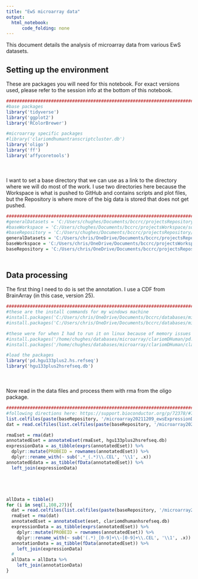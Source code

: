 ```yaml
---
title: "EwS microarray data"
output:
  html_notebook:
      code_folding: none
---
```


This document details the analysis of microarray data from various EwS datasets.

## Setting up the environment

These are packages you will need for this notebook. For exact versions used, please refer to the session info at the bottom of this notebook.

```r
##########################################################################################
#base packages
library('tidyverse')
library('ggplot2')
library('RColorBrewer')

#microarray specific packages
#library('clariomdhumantranscriptcluster.db')
library('oligo')
library('ff')
library('affycoretools')
```

<div style="margin-bottom:50px;"></div>

I want to set a base directory that we can use as a link to the directory where we will do most of the work. I use two directories here because the Workspace is what is pushed to GitHub and contains scripts and plot files, but the Repository is where more of the big data is stored that does not get pushed.

```r
##########################################################################################
#generalDatasets = 'C:/Users/chughes/Documents/bccrc/projectsRepository/generalDatasets'
#baseWorkspace = 'C:/Users/chughes/Documents/bccrc/projectsWorkspace/sorensenLab/relatedToDlg2'
#baseRepository = 'C:/Users/chughes/Documents/bccrc/projectsRepository/sorensenLab/relatedToDlg2'
generalDatasets = 'C:/Users/chris/OneDrive/Documents/bccrc/projectsRepository/generalDatasets'
baseWorkspace = 'C:/Users/chris/OneDrive/Documents/bccrc/projectsWorkspace/sorensenLab/relatedToDlg2'
baseRepository = 'C:/Users/chris/OneDrive/Documents/bccrc/projectsRepository/sorensenLab/relatedToDlg2'
```

<div style="margin-bottom:50px;"></div>

## Data processing

The first thing I need to do is set the annotation. I use a CDF from BrainArray (in this case, version 25). 

```r
##########################################################################################
#these are the install commands for my windows machine
#install.packages('C:/Users/chris/OneDrive/Documents/bccrc/databases/microarrays/hgu133plus2/pd.hgu133plus2.hs.refseq_25.0.0.tar.gz', repos = NULL, type = 'source')
#install.packages('C:/Users/chris/OneDrive/Documents/bccrc/databases/microarrays/hgu133plus2/hgu133plus2hsrefseq.db_25.0.0.tar.gz', repos = NULL, type = 'source')

#these were for when I had to run it on linux because of memory issues
#install.packages('/home/chughes/databases/microarray/clariomDHuman/pd.clariomdhuman.hs.refseq_25.0.0.tar.gz', repos = NULL, type = 'source')
#install.packages('/home/chughes/databases/microarray/clariomDHuman/clariomdhumanhsrefseq.db_25.0.0.tar.gz', repos = NULL, type = 'source')

#load the packages
library('pd.hgu133plus2.hs.refseq')
library('hgu133plus2hsrefseq.db')
```

<div style="margin-bottom:50px;"></div>

Now read in the data files and process them with rma from the oligo package. 

```r
##########################################################################################
#following directions here: https://support.bioconductor.org/p/72378/#72552
list.celfiles(paste(baseRepository, '/microarray20211209_ewsExpressionDatasets/', sep = ''))
dat = read.celfiles(list.celfiles(paste(baseRepository, '/microarray20211209_ewsExpressionDatasets', sep = ''), full.names=TRUE)[1:3], pkgname = 'pd.hgu133plus2.hs.refseq')

rmaEset = rma(dat)
annotatedEset = annotateEset(rmaEset, hgu133plus2hsrefseq.db)
expressionData = as_tibble(exprs(annotatedEset)) %>%
  dplyr::mutate(PROBEID = rownames(annotatedEset)) %>%
  dplyr::rename_with(~ sub('.*_(.*)\\.CEL', '\\1', .x))
annotatedEdata = as_tibble(fData(annotatedEset)) %>%
  left_join(expressionData)





allData = tibble()
for (i in seq(1,108,27)){
  dat = read.celfiles(list.celfiles(paste(baseRepository, '/microarray20211209_ewsExpressionDatasets', sep = ''), full.names=TRUE)[i:i+26], pkgname = 'pd.clariomdhuman.hs.refseq')
  rmaEset = rma(dat)
  annotatedEset = annotateEset(eset, clariomdhumanhsrefseq.db)
  expressionData = as_tibble(exprs(annotatedEset)) %>%
    dplyr::mutate(PROBEID = rownames(annotatedEset)) %>%
    dplyr::rename_with(~ sub('(.*)_[0-9]+\\-[0-9]+\\.CEL', '\\1', .x))
  annotationData = as_tibble(fData(annotatedEset)) %>%
    left_join(expressionData)
  #
  allData = allData %>%
    left_join(annotationData)
}


```



